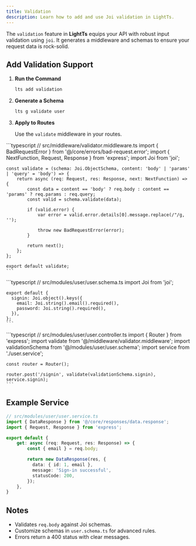 ```yaml
---
title: Validation
description: Learn how to add and use Joi validation in LightTs.
---
```



The `validation` feature in **LightTs** equips your API with robust input validation using `joi`. It generates a middleware and schemas to ensure your request data is rock-solid.

## Add Validation Support

<Steps>

1. **Run the Command**

   ```bash
   lts add validation
   ```

2. **Generate a Schema**

   ```bash
   lts g validate user
   ```

3. **Apply to Routes**

   Use the `validate` middleware in your routes.

</Steps>

<Tabs>
  <TabItem label="Middleware">
    ```typescript
    // src/middleware/validator.middleware.ts
    import { BadRequestError } from '@/core/errors/bad-request.error';
    import { NextFunction, Request, Response } from 'express';
    import Joi from 'joi';

    const validate = (schema: Joi.ObjectSchema, content: 'body' | 'params' | 'query' = 'body') => {
        return async (req: Request, res: Response, next: NextFunction) => {
            const data = content == 'body' ? req.body : content == 'params' ? req.params : req.query;
            const valid = schema.validate(data);

            if (valid.error) {
                var error = valid.error.details[0].message.replace(/"/g, '');

                throw new BadRequestError(error);
            }

            return next();
        };
    };

    export default validate;
    ```
  </TabItem>
  <TabItem label="Schema">
    ```typescript
    // src/modules/user/user.schema.ts
    import Joi from 'joi';

    export default {
      signin: Joi.object().keys({
        email: Joi.string().email().required(),
        password: Joi.string().required(),
      }),
    };
    ```
  </TabItem>
  <TabItem label="Controller">
    ```typescript
    // src/modules/user/user.controller.ts
    import { Router } from 'express';
    import validate from '@/middleware/validator.middleware';
    import validationSchema from '@/modules/user/user.schema';
    import service from './user.service';

    const router = Router();

    router.post('/signin', validate(validationSchema.signin), service.signin);
    ```
  </TabItem>
</Tabs>

## Example Service

```typescript
// src/modules/user/user.service.ts
import { DataResponse } from '@/core/responses/data.response';
import { Request, Response } from 'express';

export default {
    get: async (req: Request, res: Response) => {
        const { email } = req.body;

        return new DataResponse(res, {
          data: { id: 1, email },
          message: 'Sign-in successful',
          statusCode: 200,
        });
    },
}
```

## Notes

- Validates `req.body` against Joi schemas.
- Customize schemas in `user.schema.ts` for advanced rules.
- Errors return a 400 status with clear messages.

<LinkCard title="See Validation in Action" href="/examples/" description="Try a validated sign-in route example." />